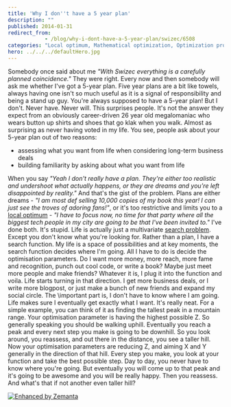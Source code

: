 ```yaml
---
title: 'Why I don''t have a 5 year plan'
description: ""
published: 2014-01-31
redirect_from: 
            - /blog/why-i-dont-have-a-5-year-plan/swizec/6508
categories: "Local optimum, Mathematical optimization, Optimization problem, Uncategorized"
hero: ../../../defaultHero.jpg
---
```

<insert irrelevant inspirational image> Somebody once said about me _"With Swizec everything is a carefully planned coincidence."_ They were right. Every now and then somebody will ask me whether I've got a 5-year plan. Five year plans are a bit like towels, always having one isn't so much useful as it is a signal of responsibility and being a stand up guy. You're always supposed to have a 5-year plan! But I don't. Never have. Never will. This surprises people. It's not the answer they expect from an obviously career-driven 26 year old megalomaniac who wears button up shirts and shoes that go klak when you walk. Almost as surprising as never having voted in my life. You see, people ask about your 5-year plan out of two reasons:

- assessing what you want from life when considering long-term business deals
- building familiarity by asking about what you want from life

When you say _"Yeah I don't really have a plan. They're either too realistic and undershoot what actually happens, or they are dreams and you're left disappointed by reality."_ And that's the gist of the problem. Plans are either dreams - _"I am most def selling 10,000 copies of my book this year! I can just see the troves of adoring fans!"_, or it's too restrictive and limits you to a [local optimum](http://en.wikipedia.org/wiki/Local_optimum "Local optimum") - _"I have to focus now, no time for that party where all the biggest tech people in my city are going to be that I've been invited to."_ I've done both. It's stupid. Life is actually just a multivariate [search problem](http://en.wikipedia.org/wiki/Search_problem "Search problem"). Except you don't know what you're looking for. Rather than a plan, I have a search function. My life is a space of possibilities and at key moments, the search function decides where I'm going. All I have to do is decide the optimisation parameters. Do I want more money, more reach, more fame and recognition, punch out cool code, or write a book? Maybe just meet more people and make friends? Whatever it is, I plug it into the function and voila. Life starts turning in that direction. I get more business deals, or I write more blogpost, or just make a bunch of new friends and expand my social circle. The \\important part is, I don't have to know where I am going. Life makes sure I eventually get exactly what I want. It's really neat. For a simple example, you can think of it as finding the tallest peak in a mountain range. Your optimisation parameter is having the highest possible Z. So generally speaking you should be walking uphill. Eventually you reach a peak and every next step you make is going to be downhill. So you look around, you reassess, and out there in the distance, you see a taller hill. Now your optimisation parameters are reducing Z, and aiming X and Y generally in the direction of that hill. Every step you make, you look at your function and take the best possible step. Day to day, you never have to know where you're going. But eventually you will come up to that peak and it's going to be awesome and you will be really happy. Then you reassess. And what's that if not another even taller hill?

[![Enhanced by Zemanta](http://img.zemanta.com/zemified_e.png?x-id=6e372d7f-5b24-4e1a-a5de-28df068663ba)](http://www.zemanta.com/?px "Enhanced by Zemanta")